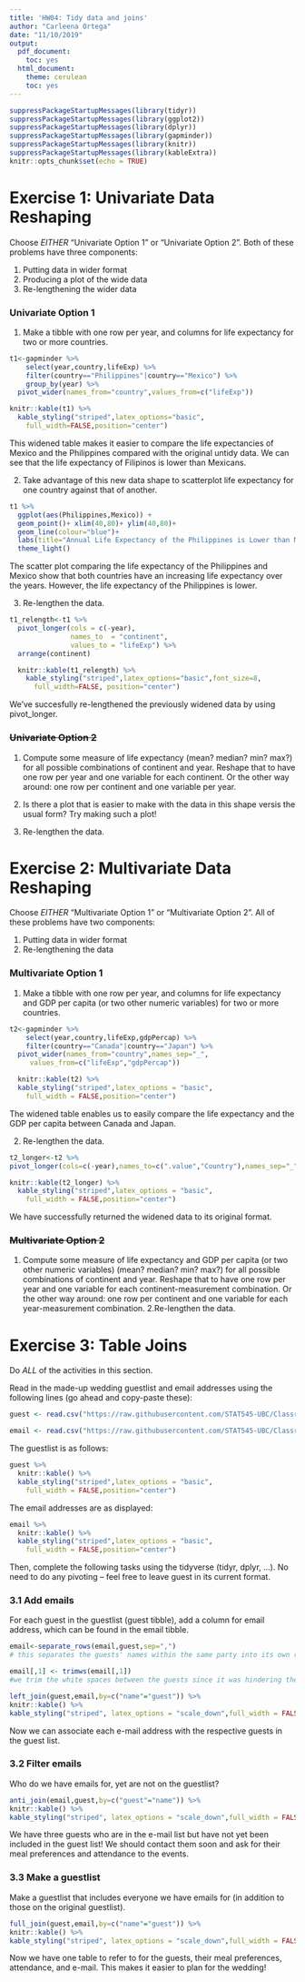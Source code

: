 ```yaml
---
title: 'HW04: Tidy data and joins'
author: "Carleena Ortega"
date: "11/10/2019"
output:
  pdf_document:
    toc: yes
  html_document:
    theme: cerulean
    toc: yes
---
```


```r
suppressPackageStartupMessages(library(tidyr))
suppressPackageStartupMessages(library(ggplot2))
suppressPackageStartupMessages(library(dplyr))
suppressPackageStartupMessages(library(gapminder))
suppressPackageStartupMessages(library(knitr))
suppressPackageStartupMessages(library(kableExtra))
knitr::opts_chunk$set(echo = TRUE)
```

# Exercise 1: Univariate Data Reshaping
Choose *EITHER* “Univariate Option 1” or “Univariate Option 2”. 
Both of these problems have three components:

1. Putting data in wider format
2. Producing a plot of the wide data
3. Re-lengthening the wider data

### **Univariate Option 1**
1. Make a tibble with one row per year, and columns for life expectancy for two or more countries.

```r
t1<-gapminder %>% 
    select(year,country,lifeExp) %>% 
    filter(country=="Philippines"|country=="Mexico") %>% 
    group_by(year) %>% 
  pivot_wider(names_from="country",values_from=c("lifeExp"))

knitr::kable(t1) %>% 
  kable_styling("striped",latex_options="basic",
    full_width=FALSE,position="center")
```
This widened table makes it easier to compare the life expectancies of Mexico and the Philippines compared with the original untidy data. We can see that the life expectancy of Filipinos is lower than Mexicans.

2. Take advantage of this new data shape to scatterplot life expectancy for one country against that of another.
```r
t1 %>% 
  ggplot(aes(Philippines,Mexico)) +
  geom_point()+ xlim(40,80)+ ylim(40,80)+
  geom_line(colour="blue")+
  labs(title="Annual Life Expectancy of the Philippines is Lower than Mexico")+
  theme_light()
```
The scatter plot comparing the life expectancy of the Philippines and Mexico show that both countries have an increasing life expectancy over the years. However, the life expectancy of the Philippines is lower.

3. Re-lengthen the data.
```r
t1_relength<-t1 %>% 
  pivot_longer(cols = c(-year), 
               names_to  = "continent", 
               values_to = "lifeExp") %>% 
  arrange(continent)

  knitr::kable(t1_relength) %>% 
    kable_styling("striped",latex_options="basic",font_size=8,
      full_width=FALSE, position="center")
```
We've succesfully re-lengthened the previously widened data by using pivot_longer.


### ~~Univariate Option 2~~

1. Compute some measure of life expectancy (mean? median? min? max?) for all possible combinations of continent and year. Reshape that to have one row per year and one variable for each continent. Or the other way around: one row per continent and one variable per year.


2. Is there a plot that is easier to make with the data in this shape versis the usual form? Try making such a plot!

3. Re-lengthen the data.

# Exercise 2: Multivariate Data Reshaping
Choose *EITHER* “Multivariate Option 1” or “Multivariate Option 2”. All of these problems have two components:

1. Putting data in wider format
2. Re-lengthening the data

### **Multivariate Option 1**
1. Make a tibble with one row per year, and columns for life expectancy and GDP per capita (or two other numeric variables) for two or more countries.

```r
t2<-gapminder %>% 
    select(year,country,lifeExp,gdpPercap) %>% 
    filter(country=="Canada"|country=="Japan") %>% 
  pivot_wider(names_from="country",names_sep="_",
     values_from=c("lifeExp","gdpPercap"))

  knitr::kable(t2) %>% 
  kable_styling("striped",latex_options = "basic",
    full_width = FALSE,position="center")
```
The widened table enables us to easily compare the life expectancy and the GDP per capita between Canada and Japan. 


2. Re-lengthen the data.

```r
t2_longer<-t2 %>% 
pivot_longer(cols=c(-year),names_to=c(".value","Country"),names_sep="_")

knitr::kable(t2_longer) %>% 
  kable_styling("striped",latex_options = "basic",
    full_width = FALSE,position="center")

```
We have successfully returned the widened data to its original format.


### ~~Multivariate Option 2~~
1. Compute some measure of life expectancy and GDP per capita (or two other numeric variables) (mean? median? min? max?) for all possible combinations of continent and year. Reshape that to have one row per year and one variable for each continent-measurement combination. Or the other way around: one row per continent and one variable for each year-measurement combination. 
2.Re-lengthen the data.

# Exercise 3: Table Joins
Do *ALL* of the activities in this section.

Read in the made-up wedding guestlist and email addresses using the following lines (go ahead and copy-paste these):

```r
guest <- read.csv("https://raw.githubusercontent.com/STAT545-UBC/Classroom/master/data/wedding/attend.csv")

email <- read.csv("https://raw.githubusercontent.com/STAT545-UBC/Classroom/master/data/wedding/emails.csv")
```
The guestlist is as follows:
```r
guest %>% 
  knitr::kable() %>% 
  kable_styling("striped",latex_options = "basic",
    full_width = FALSE,position="center")

```


The email addresses are as displayed:
```r
email %>% 
  knitr::kable() %>% 
  kable_styling("striped",latex_options = "basic",
    full_width = FALSE,position="center")
```

Then, complete the following tasks using the tidyverse (tidyr, dplyr, …). No need to do any pivoting – feel free to leave guest in its current format.

### 3.1 Add emails
For each guest in the guestlist (guest tibble), add a column for email address, which can be found in the email tibble.

```r
email<-separate_rows(email,guest,sep=",") 
# this separates the guests' names within the same party into its own row (unlike the table above)

email[,1] <- trimws(email[,1]) 
#we trim the white spaces between the guests since it was hindering the proper joining of the tables

left_join(guest,email,by=c("name"="guest")) %>% 
knitr::kable() %>% 
kable_styling("striped", latex_options = "scale_down",full_width = FALSE)
```
Now we can associate each e-mail address with the respective guests in the guest list.

### 3.2 Filter emails
Who do we have emails for, yet are not on the guestlist?

```r
anti_join(email,guest,by=c("guest"="name")) %>% 
knitr::kable() %>% 
kable_styling("striped", latex_options = "scale_down",full_width = FALSE)
```
We have three guests who are in the e-mail list but have not yet been included in the guest list! We should contact them soon and ask for their meal preferences and attendance to the events.

### 3.3 Make a guestlist

Make a guestlist that includes everyone we have emails for (in addition to those on the original guestlist).

```r
full_join(guest,email,by=c("name"="guest")) %>% 
knitr::kable() %>% 
kable_styling("striped", latex_options = "scale_down",full_width = FALSE)
```

Now we have one table to refer to for the guests, their meal preferences, attendance, and e-mail. This makes it easier to plan for the wedding! 


